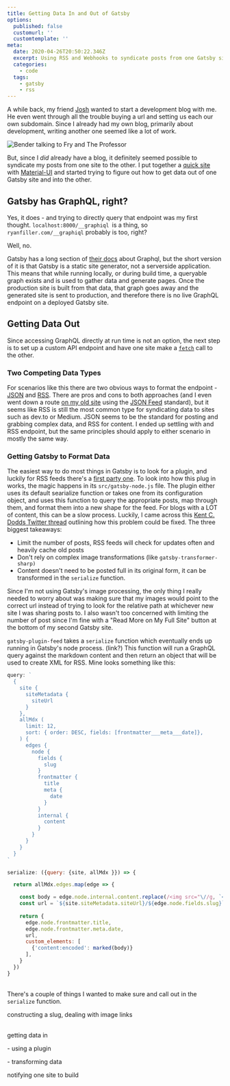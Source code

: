 ```yaml
---
title: Getting Data In and Out of Gatsby
options:
  published: false
  customurl: ''
  customtemplate: ''
meta:
  date: 2020-04-26T20:50:22.346Z
  excerpt: Using RSS and Webhooks to syndicate posts from one Gatsby site to another.
  categories:
    - code
  tags:
    - gatsby
    - rss
---
```

A while back, my friend [Josh](https://twitter.com/Kaytal1) wanted to start a development blog with me. He even went through all the trouble buying a url and setting us each our own subdomain. Since I already had my own blog, primarily about development, writing another one seemed like a lot of work.

<img src="/images/uploads/bender_two_things.gif" alt="Bender talking to Fry and The Professor" data-caption="" data-align="center" data-small="true" />

But, since I *did* already have a blog, it definitely seemed possible to syndicate my posts from one site to the other. I put together a [quick site](https://github.com/ryanfiller/bearded-robots) with [Material-UI](https://material-ui.com/) and started trying to figure out how to get data out of one Gatsby site and into the other.

## Gatsby has GraphQL, right?

Yes, it does - and trying to directly query that endpoint was my first thought. `localhost:8000/__graphiql `is a thing, so `ryanfiller.com/__graphiql` probably is too, right?

Well, no. 

Gatsby has a long section of [their docs](https://www.gatsbyjs.org/docs/graphql/) about Graphql, but the short version of it is that Gatsby is a static site generator, not a serverside application. This means that while running locally, or during build time, a queryable graph exists and is used to gather data and generate pages. Once the production site is built from that data, that graph goes away and the generated site is sent to production, and therefore there is no live GraphQL endpoint on a deployed Gatsby site.

## Getting Data Out

Since accessing GraphQL directly at run time is not an option, the next step is to set up a custom API endpoint and have one site make a [`fetch`](https://developer.mozilla.org/en-US/docs/Web/API/Fetch_API) call to the other. 

### Two Competing Data Types

For scenarios like this there are two obvious ways to format the endpoint - [JSON](https://en.wikipedia.org/wiki/JSON) and [RSS](https://en.wikipedia.org/wiki/RSS). There are pros and cons to both approaches (and I even went down a route [on my old site](https://2018.ryanfiller.com/syndicate.json) using the [JSON Feed](https://jsonfeed.org/) standard), but it seems like RSS is still the most common type for syndicating data to sites such as dev.to or Medium. JSON seems to be the standard for posting and grabbing complex data, and RSS for content. I ended up settling with and RSS endpoint, but the same principles should apply to either scenario in mostly the same way.

### Getting Gatsby to Format Data

The easiest way to do most things in Gatsby is to look for a plugin, and luckily for RSS feeds there's a [first party one](https://www.gatsbyjs.org/packages/gatsby-plugin-feed/). To look into how this plug in works, the magic happens in its `src/gatsby-node.js` file. The plugin either uses its default searialize function or takes one from its configuration object, and uses this function to query the appropriate posts, map through them, and format them into a new shape for the feed. For blogs with a LOT of content, this can be a slow process. Luckily, I came across this [Kent C. Dodds Twitter thread](https://twitter.com/kentcdodds/status/1230333532288901121) outlining how this problem could be fixed. The three biggest takeaways:

* Limit the number of posts, RSS feeds will check for updates often and heavily cache old posts
* Don't rely on complex image transformations (like `gatsby-transformer-sharp)`
* Content doesn't need to be posted full in its original form, it can be transformed in the `serialize` function.

Since I'm not using Gatsby's image processing, the only thing I really needed to worry about was making sure that my images would point to the correct url instead of trying to look for the relative path at whichever new site I was sharing posts to. I also wasn't too concerned with limiting the number of post since I'm fine with a "Read More on My Full Site" button at the bottom of my second Gatsby site.

`gatsby-plugin-feed` takes a `serialize` function which eventually ends up running in Gatsby's node process. (link?) This function will run a GraphQL query against the markdown content and then return an object that will be used to create XML for RSS. Mine looks something like this:

```javascript
query: `
  {
    site {
      siteMetadata {
        siteUrl
      }
    },
    allMdx (
      limit: 12,
      sort: { order: DESC, fields: [frontmatter___meta___date]},
    ) {
      edges {
        node {
          fields {
            slug
          }
          frontmatter {
            title
            meta {
              date
            }
          }
          internal {
            content
          }
        }
      }
    }
  }
`

serialize: ({query: {site, allMdx }}) => {

  return allMdx.edges.map(edge => {

    const body = edge.node.internal.content.replace(/<img src="\//g, `<img src="${site.siteMetadata.siteUrl}/`)
    const url = `${site.siteMetadata.siteUrl}/${edge.node.fields.slug}`
    
    return {
      edge.node.frontmatter.title,
      edge.node.frontmatter.meta.date,
      url,
      custom_elements: [
        {'content:encoded': marked(body)}
      ],
    }
  })
}
```

 \
There's a couple of things I wanted to make sure and call out in the `serialize` function.

constructing a slug, dealing with image links

\
getting data in

\- using a plugin

\- transforming data

notifying one site to build